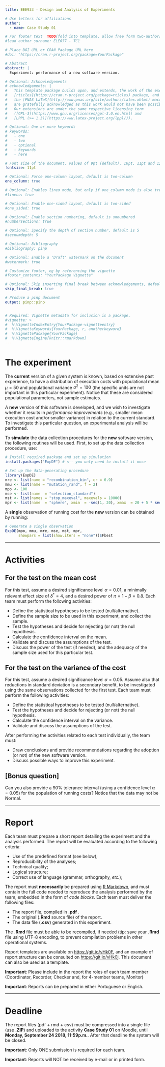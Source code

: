 ---
title: EEE933 - Design and Analysis of Experiments

# Use letters for affiliations
author:
  - name: Case Study 01

# For footer text  TODO(fold into template, allow free form two-authors)
#lead_author_surname: ELE077 - TC1

# Place DOI URL or CRAN Package URL here
#doi: "https://cran.r-project.org/package=YourPackage"

# Abstract
abstract: |
  Experiment: performance of a new software version.

# Optional: Acknowledgements
# acknowledgements: |
#   This template package builds upon, and extends, the work of the excellent 
#   [rticles](https://cran.r-project.org/package=rticles) package, and both rely on
#   the [PNAS LaTeX](http://www.pnas.org/site/authors/latex.xhtml) macros. Both sources
#   are gratefully acknowledged as this work would not have been possible without them.
#   Our extensions are under the same respective licensing term 
#   ([GPL-3](https://www.gnu.org/licenses/gpl-3.0.en.html) and
#   [LPPL (>= 1.3)](https://www.latex-project.org/lppl/)).

# Optional: One or more keywords
# keywords:
#   - one
#   - two
#   - optional
#   - keywords
#   - here

# Font size of the document, values of 9pt (default), 10pt, 11pt and 12pt
fontsize: 11pt

# Optional: Force one-column layout, default is two-column
one_column: true

# Optional: Enables lineo mode, but only if one_column mode is also true
#lineno: true

# Optional: Enable one-sided layout, default is two-sided
#one_sided: true

# Optional: Enable section numbering, default is unnumbered
#numbersections: true

# Optional: Specify the depth of section number, default is 5
#secnumdepth: 5

# Optional: Bibliography 
#bibliography: pinp

# Optional: Enable a 'Draft' watermark on the document
#watermark: true

# Customize footer, eg by referencing the vignette
#footer_contents: "YourPackage Vignette"

# Optional: Skip inserting final break between acknowledgements, default is false
skip_final_break: true

# Produce a pinp document
output: pinp::pinp


# Required: Vignette metadata for inclusion in a package.
#vignette: >
#  %\VignetteIndexEntry{YourPackage-vignetteentry}
#  %\VignetteKeywords{YourPackage, r, anotherkeyword}
#  %\VignettePackage{YourPackage}
#  %\VignetteEngine{knitr::rmarkdown}
---


# The experiment  

The **current** version of a given system is known, based on extensive past experience, to have a distribution of execution costs with populational mean $\mu = 50$ and populational variance $\sigma^2 = 100$ (the specific units are not important in this particular experiment). Notice that these are considered populational parameters, not sample estimates.

A **new** version of this software is developed, and we wish to investigate whether it results in _performance improvements_ (e.g., smaller mean execution cost and/or smaller variance) in relation to the current standard. To investigate this particular question, an experimental analysis will be performed.

To **simulate** the data collection procedures for the **new** software version, the following routines will be used. First, to set up the data collection procedure, use:

``` {r, eval = FALSE}
# Install required package and set up simulation
install.packages("ExpDE") # <-- you only need to install it once
```
``` {r}
# Set up the data-generating procedure
library(ExpDE)
mre <- list(name = "recombination_bin", cr = 0.9) 
mmu <- list(name = "mutation_rand", f = 2)
mpo <- 100
mse <- list(name  = "selection_standard")
mst <- list(names = "stop_maxeval", maxevals = 10000)
mpr <- list(name  = "sphere", xmin  = -seq(1, 20), xmax  = 20 + 5 * seq(5, 24))
```

A **single** observation of running cost for the **new** version can be obtained by running:

```{r}
# Generate a single observation
ExpDE(mpo, mmu, mre, mse, mst, mpr,
      showpars = list(show.iters = "none"))$Fbest
```

***
\newpage
# Activities  

## For the test on the mean cost  

For this test, assume a desired significance level $\alpha = 0.01$, a minimally 
relevant effect size of $\delta^* = 4$, and a desired power of $\pi = 1 - \beta = 0.8$. 
Each team must perform the following activities:

- Define the statistical hypotheses to be tested (null/alternative).
- Define the sample size to be used in this experiment, and collect the sample.
- Test the hypotheses and decide for rejecting (or not) the null hypothesis.
- Calculate the confidence interval on the mean.
- Validate and discuss the assumptions of the test.
- Discuss the power of the test (if needed), and the adequacy of the sample size used for this particular test.


## For the test on the variance of the cost  

For this test, assume a desired significance level $\alpha = 0.05$. Assume also 
that reductions in standard deviation is a secondary benefit, to be investigated 
using the same observations collected for the first test. Each team must perform 
the following activities:

- Define the statistical hypotheses to be tested (null/alternative).
- Test the hypotheses and decide for rejecting (or not) the null hypothesis.
- Calculate the confidence interval on the variance.
- Validate and discuss the assumptions of the test.


After performing the activities related to each test individually, the team must:

- Draw conclusions and provide recommendations regarding the adoption (or not) of the new software version.
- Discuss possible ways to improve this experiment.


## [Bonus question]  

Can you also provide a 90\% tolerance interval (using a confidence level $\alpha = 0.05$) for the population of running costs? Notice that the data may not be Normal.

***
\newpage
# Report  

Each team must prepare a short report detailing the experiment and the analysis performed. The report will be evaluated according to the following criteria:

- Use of the predefined format (see below);
- Reproducibility of the analyses;
- Technical quality;
- Logical structure;
- Correct use of language (grammar, orthography, _etc._);

The report must **necessarily** be prepared using [R Markdown](http://rmarkdown.rstudio.com), and must contain the full code needed to reproduce the analysis performed by the team, embedded in the form of _code blocks_. Each team must deliver the following files:

- The report file, compiled in **.pdf** .
- The original (**.Rmd** source file) of the report.
- The data file (**.csv**) generated in this experiment.

The **.Rmd** file must be able to be recompiled, if needed (tip: save your **.Rmd** file using UTF-8 encoding, to prevent compilation problems in other operational systems. 

Report templates are available on  [https://git.io/vHk0F](https://git.io/vHk0F), and an example of report structure can be consulted on [https://git.io/vHk0j](https://git.io/vHk0j). This document can also be used as a template.

**Important**: Please include in the report the roles of each team member (Coordinator, Recorder, Checker and, for 4-member teams, Monitor)

**Important**: Reports can be prepared in either Portuguese or English.

***

# Deadline  

The report files (pdf + rmd + csv) must be compressed into a single file (use **.ZIP**) and uploaded to the activity **Case Study 01** on Moodle, until **Monday, September 24 2018, 11:59p.m.**. After that deadline the system will be closed. 

**Important**: Only ONE submission is required for each team.

**Important**: Reports will NOT be received by e-mail or in printed form.